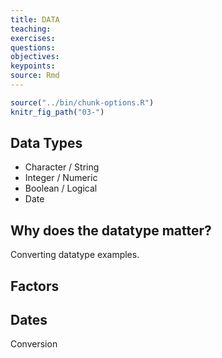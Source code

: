 ```yaml
---
title: DATA
teaching: 
exercises: 
questions:
objectives:
keypoints:
source: Rmd
---
```


```r
source("../bin/chunk-options.R")
knitr_fig_path("03-")
```

## Data Types
* Character / String
* Integer / Numeric
* Boolean / Logical
* Date

## Why does the datatype matter?
Converting datatype examples.

## Factors

## Dates
Conversion



